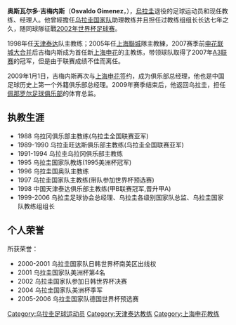 '''奥斯瓦尔多·吉梅内斯'''（'''Osvaldo Gimenez'''，{{bd|1959年|9月5日|catIdx=G}}），[[烏拉圭|烏拉圭]]退役的足球运动员和现任教练、经理人。他曾經擔任[[乌拉圭国家足球队|乌拉圭国家队]]助理教练并且担任过教练组组长长达七年之久，随同球隊征戰[[2002年世界杯足球赛|2002年世界杯足球赛]]。

1998年任[[天津泰达|天津泰达]]队主教练；2005年任[[上海聯城|上海聯城]]隊主教練，2007赛季前[[申花联城大合并|申花联城大合并]]后吉梅内斯成为首任新[[上海申花|上海申花]]的主教练，带领球队取得了2007年[[A3联赛|A3联赛]]的冠军，但是由于联赛成绩不佳而离任。

2009年1月1日，吉梅内斯再次与[[上海申花|上海申花]]签约，成为俱乐部总经理，他也是中国足球历史上第一个外籍俱乐部总经理。2009年赛季结束后，他返回乌拉圭，担任[[佩那罗尔足球俱乐部|佩那罗尔足球俱乐部]]的体育总监。

==执教生涯==
*1988 乌拉冈俱乐部主教练(乌拉圭全国联赛亚军)
*1989-1990 乌拉圭旺达斯俱乐部主教练(乌拉圭全国联赛亚军) 
*1991-1994 乌拉圭乌拉冈俱乐部主教练
*1995 乌拉圭国家队教练(1995美洲杯冠军)
*1996 乌拉圭国奥队主教练 
*1997 乌拉圭国家队主教练(带队参加世界杯预选赛)
*1998 中国天津泰达俱乐部主教练(甲B联赛冠军,晋升甲A)
*1999-2006 乌拉圭足球协会总经理、乌拉圭各级别国家队总监、乌拉圭国家队教练组组长 

==个人荣誉==
所获荣誉：
*2000-2001 乌拉圭国家队日韩世界杯南美区出线权
*2001 乌拉圭国家队美洲杯第4名
*2002 乌拉圭国家队参加日韩世界杯决赛
*2004 乌拉圭国家队美洲杯季军
*2005-2006 乌拉圭国家队德国世界杯预选赛

{{1998年甲B分类名单天津}}
{{上海申花主教练}}

{{DEFAULTSORT:Gimenez, Osvaldo}}
[[Category:乌拉圭足球运动员|Category:乌拉圭足球运动员]]
[[Category:天津泰达教练|Category:天津泰达教练]]
[[Category:上海申花教练|Category:上海申花教练]]